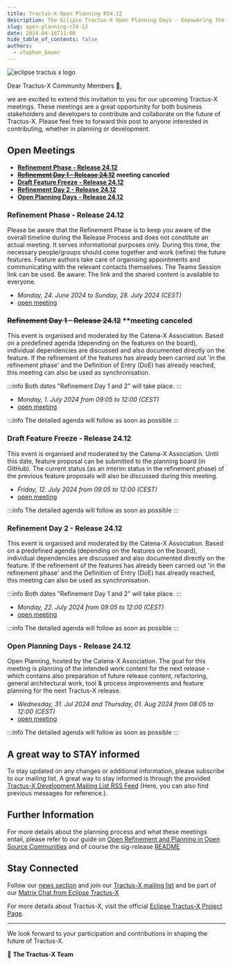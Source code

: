 ```yaml
---
title: Tractus-X Open Planning R24.12
description: The Eclipse Tractus-X Open Planning Days - Empowering the Catena-X Data Space
slug: open-planning-r24-12
date: 2024-04-16T11:00
hide_table_of_contents: false
authors:
  - stephan_bauer
---
```


![eclipse tractus x logo](/img/Tractus-X_openplanning.png)

Dear Tractus-X Community Members 🎉,

we are excited to extend this invitation to you for our upcoming Tractus-X meetings. These meetings are a great opportunity for both business stakeholders and developers to contribute and collaborate on the future of Tractus-X.
Please feel free to forward this post to anyone interested in contributing, whether in planning or development.

## Open Meetings

- **[Refinement Phase - Release 24.12](#refinement-phase---release-2412)**
- ~~**[Refinement Day 1 - Release 24.12](#refinement-day-1---release-2412)**~~ **meeting canceled**
- **[Draft Feature Freeze - Release 24.12](#draft-feature-freeze---release-2412)**
- **[Refinement Day 2 - Release 24.12](#refinement-day-2---release-2412)**
- **[Open Planning Days - Release 24.12](#open-planning-days---release-2412)**


<!--truncate-->

### Refinement Phase - Release 24.12

Please be aware that the Refinement Phase is to keep you aware of the overall timeline during the Release Process and does not constitute an actual meeting. It serves informational
purposes only. During this time, the necessary people/groups should come together and work (refine) the future features. Feature authors take care of organising appointments and
communicating with the relevant contacts themselves. The Teams Session link can be used. Be aware: The link and the shared content is available to everyone.

- *Monday, 24. June 2024 to Sunday, 28. July 2024 (CEST)*
- [open meeting](https://eclipse-tractusx.github.io/community/open-meetings/#Refinement%20Phase%20-%20Release%2024.12)

### ~~Refinement Day 1 - Release 24.12~~ **meeting canceled

This event is organised and moderated by the Catena-X Association. Based on a predefined agenda (depending on the features on the board), individual dependencies are discussed and
also documented directly on the feature. If the refinement of the features has already been carried out 'in the refinement phase' and the Definition of Entry (DoE) has already reached,
this meeting can also be used as synchronisation.

:::info
Both dates "Refinement Day 1 and 2" will take place.
:::

- *Monday, 1. July 2024 from 09:05 to 12:00 (CEST)*
- [open meeting](https://eclipse-tractusx.github.io/community/open-meetings/#Refinement%20Day%201%20-%20Release%2024.12)

:::info
The detailed agenda will follow as soon as possible
:::

### Draft Feature Freeze - Release 24.12

This event is organised and moderated by the Catena-X Association. Until this date, feature proposal can be submitted to the planning board (in GitHub). The current status (as an
interim status in the refinement phase) of the previous feature proposals will also be discussed during this meeting.

- *Friday, 12. July 2024 from 09:05 to 12:00 (CEST)*
- [open meeting](https://eclipse-tractusx.github.io/community/open-meetings/#Draft%20Feature%20Freeze%20-%20Release%2024.12)

:::info
The detailed agenda will follow as soon as possible
:::

### Refinement Day 2 - Release 24.12

This event is organised and moderated by the Catena-X Association. Based on a predefined agenda (depending on the features on the board), individual dependencies are discussed and
also documented directly on the feature. If the refinement of the features has already been carried out 'in the refinement phase' and the Definition of Entry (DoE) has already reached,
this meeting can also be used as synchronisation.

:::info
Both dates "Refinement Day 1 and 2" will take place.
:::

- *Monday, 22. July 2024 from 09:05 to 12:00 (CEST)*
- [open meeting](https://eclipse-tractusx.github.io/community/open-meetings/#Refinement%20Day%202%20-%20Release%2024.12)

:::info
The detailed agenda will follow as soon as possible
:::

### Open Planning Days - Release 24.12

Open Planning, hosted by the Catena-X Association. The goal for this meeting is planning of the intended work content for the next release - which contains also preparation of future
release content, refactoring, general architectural work, tool & process improvements and feature planning for the next Tractus-X release.

- *Wednesday, 31. Jul 2024 and Thursday, 01. Aug 2024 from 08:05 to 12:00 (CEST)*
- [open meeting](https://eclipse-tractusx.github.io/community/open-meetings/#Open%20Planning%20Days%20-%20Release%2024.12)

:::info
The detailed agenda will follow as soon as possible
:::

## A great way to STAY informed

To stay updated on any changes or additional information, please subscribe to our mailing list. A great way to stay informed is through the provided [Tractus-X Development Mailing List RSS Feed](https://www.eclipse.org/lists/tractusx-dev/maillist.rss) (Here, you can also find previous messages for reference.).

## Further Information

For more details about the planning process and what these meetings entail, please refer to our guide on [Open Refinement and Planning in Open Source Communities](https://github.com/eclipse-tractusx/sig-release/blob/main/docs/open-refinement-and-planning.md)
 and of course the sig-release [README](https://github.com/eclipse-tractusx/sig-release/blob/main/README.md)

## Stay Connected

Follow our [news section](https://eclipse-tractusx.github.io/blog) and join our [Tractus-X mailing list](https://eclipse-tractusx.github.io/docs/oss/how-to-contribute/#dev-mailinglist)
and be part of our [Matrix Chat from Eclipse Tractus-X](https://chat.eclipse.org/#/room/#tools.tractus-x:matrix.eclipse.org)

For more details about Tractus-X, visit the official [Eclipse Tractus-X Project Page](https://projects.eclipse.org/projects/automotive.tractusx).

---

We look forward to your participation and contributions in shaping the future of Tractus-X.

🚀 **The Tractus-X Team**
